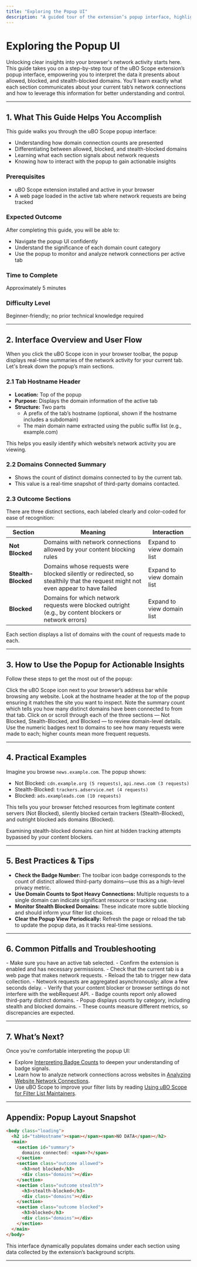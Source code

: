 ```yaml
---
title: "Exploring the Popup UI"
description: "A guided tour of the extension’s popup interface, highlighting how to read blocked, allowed, and stealth domain counts. Explains what each section signals about network activity and how to interact with the popup for actionable insights."
---
```


# Exploring the Popup UI

Unlocking clear insights into your browser's network activity starts here. This guide takes you on a step-by-step tour of the uBO Scope extension’s popup interface, empowering you to interpret the data it presents about allowed, blocked, and stealth-blocked domains. You'll learn exactly what each section communicates about your current tab’s network connections and how to leverage this information for better understanding and control.

---

## 1. What This Guide Helps You Accomplish

This guide walks you through the uBO Scope popup interface:
- Understanding how domain connection counts are presented
- Differentiating between allowed, blocked, and stealth-blocked domains
- Learning what each section signals about network requests
- Knowing how to interact with the popup to gain actionable insights

### Prerequisites

- uBO Scope extension installed and active in your browser
- A web page loaded in the active tab where network requests are being tracked

### Expected Outcome

After completing this guide, you will be able to:
- Navigate the popup UI confidently
- Understand the significance of each domain count category
- Use the popup to monitor and analyze network connections per active tab

### Time to Complete

Approximately 5 minutes

### Difficulty Level

Beginner-friendly; no prior technical knowledge required

---

## 2. Interface Overview and User Flow

When you click the uBO Scope icon in your browser toolbar, the popup displays real-time summaries of the network activity for your current tab. Let's break down the popup’s main sections.

### 2.1 Tab Hostname Header

- **Location:** Top of the popup
- **Purpose:** Displays the domain information of the active tab
- **Structure:** Two parts
  - A prefix of the tab’s hostname (optional, shown if the hostname includes a subdomain)
  - The main domain name extracted using the public suffix list (e.g., example.com)

This helps you easily identify which website’s network activity you are viewing.

### 2.2 Domains Connected Summary

- Shows the count of distinct domains connected to by the current tab.
- This value is a real-time snapshot of third-party domains contacted.

### 2.3 Outcome Sections

There are three distinct sections, each labeled clearly and color-coded for ease of recognition:

| Section          | Meaning                                                  | Interaction                  |
|------------------|----------------------------------------------------------|------------------------------|
| **Not Blocked**  | Domains with network connections allowed by your content blocking rules | Expand to view domain list   |
| **Stealth-Blocked** | Domains whose requests were blocked silently or redirected, so stealthily that the request might not even appear to have failed | Expand to view domain list   |
| **Blocked**      | Domains for which network requests were blocked outright (e.g., by content blockers or network errors) | Expand to view domain list   |

Each section displays a list of domains with the count of requests made to each.

---

## 3. How to Use the Popup for Actionable Insights

Follow these steps to get the most out of the popup:

<Steps>
<Step title="Accessing the Popup">
Click the uBO Scope icon next to your browser’s address bar while browsing any website.
</Step>
<Step title="Identify the Active Tab’s Hostname">
Look at the hostname header at the top of the popup ensuring it matches the site you want to inspect.
</Step>
<Step title="Review the Domains Connected Count">
Note the summary count which tells you how many distinct domains have been connected to from that tab.
</Step>
<Step title="Explore Each Outcome Section">
Click on or scroll through each of the three sections — Not Blocked, Stealth-Blocked, and Blocked — to review domain-level details.
</Step>
<Step title="Interpret Domain Counts">
Use the numeric badges next to domains to see how many requests were made to each; higher counts mean more frequent requests.
</Step>
</Steps>

---

## 4. Practical Examples

Imagine you browse `news.example.com`. The popup shows:

- Not Blocked: `cdn.example.org (5 requests)`, `api.news.com (3 requests)`
- Stealth-Blocked: `trackers.adservice.net (4 requests)`
- Blocked: `ads.exampleads.com (10 requests)`

This tells you your browser fetched resources from legitimate content servers (Not Blocked), silently blocked certain trackers (Stealth-Blocked), and outright blocked ads domains (Blocked).

Examining stealth-blocked domains can hint at hidden tracking attempts bypassed by your content blockers.


---

## 5. Best Practices & Tips

- **Check the Badge Number:** The toolbar icon badge corresponds to the count of distinct allowed third-party domains—use this as a high-level privacy metric.
- **Use Domain Counts to Spot Heavy Connections:** Multiple requests to a single domain can indicate significant resource or tracking use.
- **Monitor Stealth Blocked Domains:** These indicate more subtle blocking and should inform your filter list choices.
- **Clear the Popup View Periodically:** Refresh the page or reload the tab to update the popup data, as it tracks real-time sessions.

---

## 6. Common Pitfalls and Troubleshooting

<AccordionGroup title="Troubleshooting Popup Display Issues">
<Accordion title="Popup Shows 'NO DATA' or Blank">
- Make sure you have an active tab selected.
- Confirm the extension is enabled and has necessary permissions.
- Check that the current tab is a web page that makes network requests.
- Reload the tab to trigger new data collection.
</Accordion>
<Accordion title="Domain Counts Not Updating">
- Network requests are aggregated asynchronously; allow a few seconds delay.
- Verify that your content blocker or browser settings do not interfere with the webRequest API.
</Accordion>
<Accordion title="Badge Count on Icon Doesn't Match Popup Data">
- Badge counts report only allowed third-party distinct domains.
- Popup displays counts by category, including stealth and blocked domains.
- These counts measure different metrics, so discrepancies are expected.
</Accordion>
</AccordionGroup>

---

## 7. What’s Next?

Once you're comfortable interpreting the popup UI:

- Explore [Interpreting Badge Counts](/guides/getting-started/interpreting-badge-counts) to deepen your understanding of badge signals.
- Learn how to analyze network connections across websites in [Analyzing Website Network Connections](/guides/real-world-usage/analyzing-website-network-connections).
- Use uBO Scope to improve your filter lists by reading [Using uBO Scope for Filter List Maintainers](/guides/real-world-usage/using-ubo-scope-for-filter-list-maintainers).


---

## Appendix: Popup Layout Snapshot

```html
<body class="loading">
  <h2 id="tabHostname"><span></span><span>NO DATA</span></h2>
  <main>
    <section id="summary">
      domains connected: <span>?</span>
    </section>
    <section class="outcome allowed">
      <h3>not blocked</h3>
      <div class="domains"></div>
    </section>
    <section class="outcome stealth">
      <h3>stealth-blocked</h3>
      <div class="domains"></div>
    </section>
    <section class="outcome blocked">
      <h3>blocked</h3>
      <div class="domains"></div>
    </section>
  </main>
</body>
```

This interface dynamically populates domains under each section using data collected by the extension’s background scripts.

---